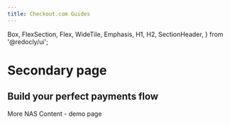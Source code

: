 ```yaml
---
title: Checkout.com Guides
---
```



  Box,
  FlexSection,
  Flex,
  WideTile,
  Emphasis,
  H1,
  H2,
  SectionHeader,
} from '@redocly/ui';


# Secondary page
## Build your perfect payments flow

More NAS Content - demo page
